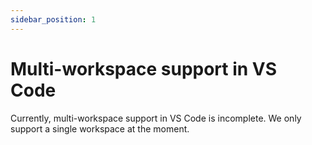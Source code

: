 ```yaml
---
sidebar_position: 1
---
```


# Multi-workspace support in VS Code

Currently, multi-workspace support in VS Code is incomplete. We only support a single workspace at the moment.
